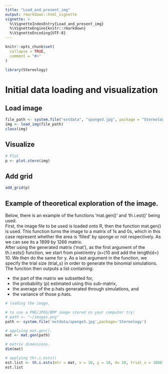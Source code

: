 ```yaml
---
title: "Load_and_present_img"
output: rmarkdown::html_vignette
vignette: >
  %\VignetteIndexEntry{Load_and_present_img}
  %\VignetteEngine{knitr::rmarkdown}
  %\VignetteEncoding{UTF-8}
---
```


```r
knitr::opts_chunk$set(
  collapse = TRUE,
  comment = "#>"
)
```

```r
library(Stereology)
```

# Initial data loading and visualization

## Load image
```r
file_path <- system.file("extdata", "sponge3.jpg", package = "Stereology")
img <- load_img(file_path)
class(img)
```
## Visualize
```r
# Plot
p <- plot.stero(img)
```

## Add grid
```r
add_grid(p)
```

## Example of theoretical exploration of the image.

Below, there is an example of the functions 'mat.gen()' and 'th.i.est()' being used. <br/>
First, the image file to be used is loaded onto R, then the function mat.gen() is used. This function turns the image to a matrix of 1s and 0s, which in this case represent whether the area is 'filled' by sponge or not respectively.  As we can see its a 1899 by 1266 matrix. <br/>
After using the generated matrix ('mat'), as the first argument of the th.i.ests() function, we start from pixel/entry (x=)10 and add the length(d=) 10. We then do the same for y. As a last argument in the function, we specify the trial size (trial_s) in order to generate the binomial simulations. The function then outputs a list containing: <br/>

- the part of the matrix we subsetted for,
- the probability (p) estimated using this sub-matrix,
- the average of the p.hats generated through simulations, and
- the variance of those p.hats.

```r
# loading the image.

# to use a PNG/JPEG/BMP image stored on your computer try:
# path <- "~/images.png"
path <- system.file('extdata/sponge3.jpg',package='Stereology')

# applying mat.gen().
mat <- mat.gen(path)

# matrix dimensions.
dim(mat)

# applying thr.i.ests()
est.list <- th.i.ests(mtr = mat, x = 10, y = 10, d= 10, trial_s = 1000)
est.list

```

